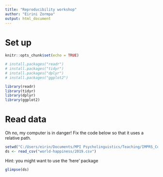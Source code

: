 ---
title: "Reproducibility workshop"
author: "Eirini Zormpa"
output: html_document
---

# Set up

```{r setup, include=FALSE}
knitr::opts_chunk$set(echo = TRUE)
```

```{r load_packages}
# install.packages("readr")
# install.packages("tidyr")
# install.packages("dplyr")
# install.packages("ggplot2")

library(readr)
library(tidyr)
library(dplyr)
library(ggplot2)
```

# Read data
Oh no, my computer is in danger!
Fix the code below so that it uses a relative path.

```{r read_data}
setwd("C:/Users/eirin/Documents/MPI Psycholinguistics/Teaching/IMPRS_Conf2020")
ds <- read_csv("world-happiness/2019.csv")
```

Hint: you might want to use the 'here' package

```{r}
glimpse(ds)
```

